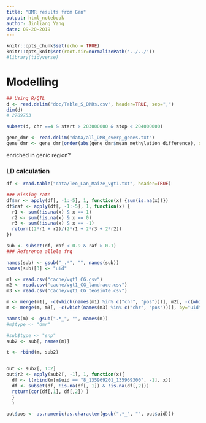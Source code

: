 ```yaml
---
title: "DMR results from Gen"
output: html_notebook
author: Jinliang Yang
date: 09-20-2019
---
```



```r
knitr::opts_chunk$set(echo = TRUE) 
knitr::opts_knit$set(root.dir=normalizePath('../../')) 
#library(tidyverse)
```

# Modelling

```r
## Using R/QTL
d <- read.delim("doc/Table_S_DMRs.csv", header=TRUE, sep=",")
dim(d)
# 2709753

subset(d, chr ==4 & start > 203000000 & stop < 204000000)

gene_dmr <- read.delim("data/all_DMR_overp_genes.txt")
gene_dmr <- gene_dmr[order(abs(gene_dmr$mean_methylation_difference), decreasing = T),]

```

enriched in genic region?

### LD calculation

```r
df <- read.table("data/Teo_Lan_Maize_vgt1.txt", header=TRUE)

### Missing rate
df$mr <- apply(df[, -1:-5], 1, function(x) {sum(is.na(x))})
df$raf <- apply(df[, -1:-5], 1, function(x) {
  r1 <- sum(!is.na(x) & x == 1)
  r2 <- sum(!is.na(x) & x == 0)
  r3 <- sum(!is.na(x) & x == -1)
  return((2*r1 + r2)/(2*r1 + 2*r3 + 2*r2))
})

sub <- subset(df, raf < 0.9 & raf > 0.1)
### Reference allele frq

names(sub) <- gsub("_.*", "", names(sub))
names(sub)[3] <- "uid"
```




```r
m1 <- read.csv("cache/vgt1_CG.csv")
m2 <- read.csv("cache/vgt1_CG_landrace.csv")
m3 <- read.csv("cache/vgt1_CG_teosinte.csv")

m <- merge(m1[, -c(which(names(m1) %in% c("chr", "pos")))], m2[, -c(which(names(m2) %in% c("chr", "pos")))], by="uid")
m <- merge(m, m3[, -c(which(names(m3) %in% c("chr", "pos")))], by="uid")

names(m) <- gsub(".*_", "", names(m))
#m$type <- "dmr"

#sub$type <- "snp"
sub2 <- sub[, names(m)]

t <- rbind(m, sub2)


out <- sub2[, 1:2]
out$r2 <- apply(sub2[, -1], 1, function(x){
  df <- t(rbind(m[m$uid == "8_135969201_135969300", -1], x)) 
  df <- subset(df, !is.na(df[, 1]) & !is.na(df[,2]))
  return(cor(df[,1], df[,2]) )
  }
  )

out$pos <- as.numeric(as.character(gsub(".*_", "", out$uid)))

```

